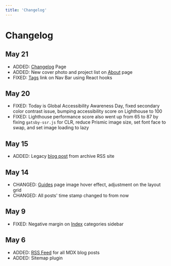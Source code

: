 ```yaml
---
title: 'Changelog'
---
```


# Changelog

## May 21

- ADDED: [Changelog](/changelog) Page
- ADDED: New cover photo and project list on [About](/about) page
- FIXED: [Tags](/tags) link on Nav Bar using React hooks

## May 20

- FIXED: Today is Global Accessibility Awareness Day, fixed secondary color contrast issue, bumping accessibility score on Lighthouse to 100
- FIXED: Lighthouse performance score also went up from 65 to 87 by fixing `gatsby-ssr.js` for CLR, reduce Prismic image size, set font face to swap, and set image loading to lazy

## May 15

- ADDED: Legacy [blog post](/posts/ideas-generator-for-designers-by-mit/) from archive RSS site

## May 14

- CHANGED: [Guides](/guides) page image hover effect, adjustment on the layout grid
- CHANGED: All posts' time stamp changed to from now

## May 9

- FIXED: Negative margin on [Index](/) categories sidebar

## May 6

- ADDED: [RSS Feed](/rss.xml) for all MDX blog posts
- ADDED: Sitemap plugin
